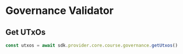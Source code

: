 # Governance Validator

## Get UTxOs

```typescript
const utxos = await sdk.provider.core.course.governance.getUtxos()
```